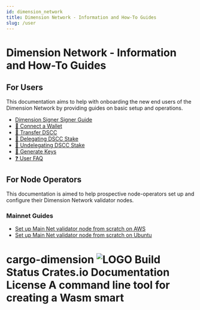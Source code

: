 ```yaml
---
id: dimension_network
title: Dimension Network - Information and How-To Guides
slug: /user
---
```


# Dimension Network - Information and How-To Guides

## For Users

This documentation aims to help with onboarding the new end users of the Dimension Network by providing guides on basic setup and operations.

-   [Dimension Signer Signer Guide](signer.mdx)
-   [👛 Connect a Wallet](wallet.mdx)
-   [💸 Transfer DSCC](wallet.mdx)
-   [🥩 Delegating DSCC Stake](wallet.mdx)
-   [🥙 Undelegating DSCC Stake](wallet.mdx)
-   [🔑 Generate Keys](wallet.mdx)
-   [❓ User FAQ](wallet.mdx)

## For Node Operators

This documentation is aimed to help prospective node-operators set up and configure their Dimension Network validator nodes.

### Mainnet Guides

-   [Set up Main Net validator node from scratch on AWS](https://docs.dscc.community/docs/aws/setup-mainnet-validator-from-scratch.md)
-   [Set up Main Net validator node from scratch on Ubuntu](https://docs.dscc.community/docs/ubuntu/setup-mainnet-validator-from-scratch.md)

# cargo-dimension ![LOGO](https://dimension.labs/) Build Status Crates.io Documentation License A command line tool for creating a Wasm smart
